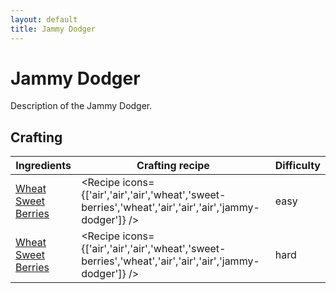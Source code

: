 ```yaml
---
layout: default
title: Jammy Dodger
---
```



Jammy Dodger
===================

Description of the Jammy Dodger.

## Crafting

| Ingredients | Crafting recipe | Difficulty |
| ----------- | --------------- | ------------- |
| [Wheat](https://minecraft.wiki/w/Wheat)<br/>[Sweet Berries](https://minecraft.wiki/w/Sweet_Berries) | <Recipe icons={['air','air','air','wheat','sweet-berries','wheat','air','air','air','jammy-dodger']} /> | easy |
| [Wheat](https://minecraft.wiki/w/Wheat)<br/>[Sweet Berries](https://minecraft.wiki/w/Sweet_Berries) | <Recipe icons={['air','air','air','wheat','sweet-berries','wheat','air','air','air','jammy-dodger']} /> | hard |


